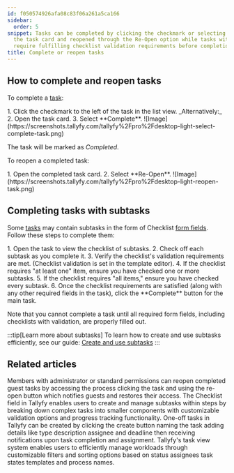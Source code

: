 ```yaml
---
id: f050574926afa08c83f06a261a5ca166
sidebar:
  order: 5
snippet: Tasks can be completed by clicking the checkmark or selecting Complete in
  the task card and reopened through the Re-Open option while tasks with subtasks
  require fulfilling checklist validation requirements before completion.
title: Complete or reopen tasks
---
```



## How to complete and reopen tasks

To complete a [task](/products/pro/tracking-and-tasks/tasks/):

<Steps>
1. Click the checkmark to the left of the task in the list view.
   _Alternatively:_
2. Open the task card.
3. Select **Complete**.
   ![Image](https://screenshots.tallyfy.com/tallyfy%2Fpro%2Fdesktop-light-select-complete-task.png)
</Steps>

The task will be marked as _Completed_.

To reopen a completed task:

<Steps>
1. Open the completed task card.
2. Select **Re-Open**.
   ![Image](https://screenshots.tallyfy.com/tallyfy%2Fpro%2Fdesktop-light-reopen-task.png)
</Steps>

## Completing tasks with subtasks

Some [tasks](/products/pro/tracking-and-tasks/tasks/) may contain subtasks in the form of Checklist [form fields](/products/pro/tracking-and-tasks/tasks/what-are-form-fields-in-tallyfy/). Follow these steps to complete them:

<Steps>
1. Open the task to view the checklist of subtasks.
2. Check off each subtask as you complete it.
3. Verify the checklist's validation requirements are met. (Checklist validation is set in the template editor).
4. If the checklist requires "at least one" item, ensure you have checked one or more subtasks.
5. If the checklist requires "all items," ensure you have checked every subtask.
6. Once the checklist requirements are satisfied (along with any other required fields in the task), click the **Complete** button for the main task.
</Steps>

Note that you cannot complete a task until all required form fields, including checklists with validation, are properly filled out.

:::tip[Learn more about subtasks]
To learn how to create and use subtasks efficiently, see our guide: [Create and use subtasks](/products/pro/tracking-and-tasks/tasks/how-to-create-and-use-subtasks/)
:::


## Related articles
<CardGrid>
<LinkTitleCard header="<b>Guests > Re-open tasks as a guest</b>" href="/products/pro/documenting/guests/how-can-i-re-open-a-completed-guest-task/" > Members with administrator or standard permissions can reopen completed guest tasks by accessing the process clicking the task and using the re-open button which notifies guests and restores their access. </LinkTitleCard>
<LinkTitleCard header="<b>Tasks > Create and use subtasks</b>" href="/products/pro/tracking-and-tasks/tasks/how-to-create-and-use-subtasks/" > The Checklist field in Tallyfy enables users to create and manage subtasks within steps by breaking down complex tasks into smaller components with customizable validation options and progress tracking functionality. </LinkTitleCard>
<LinkTitleCard header="<b>Tasks > Create a one-off task</b>" href="/products/pro/tracking-and-tasks/tasks/how-to-create-a-one-off-task-in-tallyfy/" > One-off tasks in Tallyfy can be created by clicking the create button naming the task adding details like type description assignee and deadline then receiving notifications upon task completion and assignment. </LinkTitleCard>
<LinkTitleCard header="<b>Tasks View > Customize the task view</b>" href="/products/pro/tracking-and-tasks/tasks-view/how-can-i-customize-task-views-in-tallyfy/" > Tallyfy's task view system enables users to efficiently manage workloads through customizable filters and sorting options based on status assignees task states templates and process names. </LinkTitleCard>
</CardGrid>